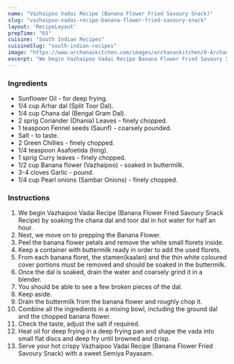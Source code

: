 ---
name: "Vazhaipoo Vadai Recipe (Banana Flower Fried Savoury Snack)"
slug: "vazhaipoo-vadai-recipe-banana-flower-fried-savoury-snack"
layout: 'RecipeLayout'
prepTime: "65"
cuisine: "South Indian Recipes"
cuisineSlug: "south-indian-recipes"
image: "https://www.archanaskitchen.com/images/archanaskitchen/0-Archanas-Kitchen-Recipes/2016/sept-23/Vezhaipoo_Vadai_Recipe_Banana_Flower_Vadai_Fritters_South_indian_Tea_Time_Snack-2.jpg"
excerpt: "We begin Vazhaipoo Vadai Recipe Banana Flower Fried Savoury Snack Recipe by soaking the chana dal and toor dal in hot water for half an hour"
---

### Ingredients

- Sunflower Oil - for deep frying.
- 1/4 cup Arhar dal (Split Toor Dal).
- 1/4 cup Chana dal (Bengal Gram Dal).
- 2 sprig Coriander (Dhania) Leaves - finely chopped.
- 1 teaspoon Fennel seeds (Saunf) - coarsely pounded.
- Salt - to taste.
- 2 Green Chillies - finely chopped.
- 1/4 teaspoon Asafoetida (hing).
- 1 sprig Curry leaves - finely chopped.
- 1/2 cup Banana flower (Vazhaipoo) - soaked in buttermilk.
- 3-4 cloves Garlic - pound.
- 1/4 cup Pearl onions (Sambar Onions) - finely chopped.

### Instructions

1. We begin Vazhaipoo Vadai Recipe (Banana Flower Fried Savoury Snack Recipe) by soaking the chana dal and toor dal in hot water for half an hour.
1. Next, we move on to prepping the Banana Flower.
1. Peel the banana flower petals and remove the white small florets inside.
1. Keep a container with buttermilk ready in order to add the used florets.
1. From each banana floret, the stamen(kaalan) and the thin white coloured cover portions must be removed and should be soaked in the buttermilk.
1. Once the dal is soaked, drain the water and coarsely grind it in a blender.
1. You should be able to see a few broken pieces of the dal.
1. Keep aside.
1. Drain the buttermilk from the banana flower and roughly chop it.
1. Combine all the ingredients in a mixing bowl, including the ground dal and the chopped banana flower.
1. Check the taste, adjust the salt if required.
1. Heat oil for deep frying in a deep frying pan and shape the vada into small flat discs and deep fry until browned and crisp.
1. Serve your hot crispy Vazhaipoo Vadai Recipe (Banana Flower Fried Savoury Snack) with a sweet Semiya Payasam.
